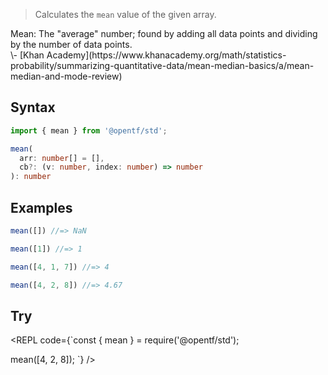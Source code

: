
> Calculates the `mean` value of the given array.

<Callout type="info">
Mean: The "average" number; found by adding all data points and dividing by the number of data points.
<div style={{textAlign: 'right'}}>
\- [Khan Academy](https://www.khanacademy.org/math/statistics-probability/summarizing-quantitative-data/mean-median-basics/a/mean-median-and-mode-review)
</div>
</Callout>

## Syntax

```ts
import { mean } from '@opentf/std';

mean(
  arr: number[] = [],
  cb?: (v: number, index: number) => number
): number
```

## Examples

```ts
mean([]) //=> NaN

mean([1]) //=> 1

mean([4, 1, 7]) //=> 4

mean([4, 2, 8]) //=> 4.67
```

## Try

<REPL code={`const { mean } = require('@opentf/std');

mean([4, 2, 8]);
`} />